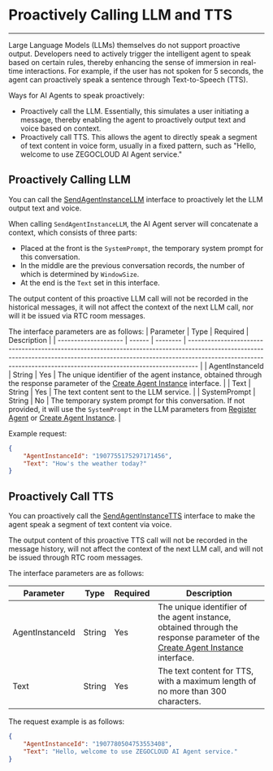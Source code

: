 # Proactively Calling LLM and TTS
---

Large Language Models (LLMs) themselves do not support proactive output. Developers need to actively trigger the intelligent agent to speak based on certain rules, thereby enhancing the sense of immersion in real-time interactions. For example, if the user has not spoken for 5 seconds, the agent can proactively speak a sentence through Text-to-Speech (TTS).

Ways for AI Agents to speak proactively:

- Proactively call the LLM. Essentially, this simulates a user initiating a message, thereby enabling the agent to proactively output text and voice based on context.
- Proactively call TTS. This allows the agent to directly speak a segment of text content in voice form, usually in a fixed pattern, such as "Hello, welcome to use ZEGOCLOUD AI Agent service."

## Proactively Calling LLM

You can call the [SendAgentInstanceLLM](/en/aiagent-server/agent-instance-control/send-agent-instance-llm) interface to proactively let the LLM output text and voice.

When calling `SendAgentInstanceLLM`, the AI Agent server will concatenate a context, which consists of three parts:

- Placed at the front is the `SystemPrompt`, the temporary system prompt for this conversation.
- In the middle are the previous conversation records, the number of which is determined by `WindowSize`.
- At the end is the `Text` set in this interface.

The output content of this proactive LLM call will not be recorded in the historical messages, it will not affect the context of the next LLM call, nor will it be issued via RTC room messages.

The interface parameters are as follows:
| Parameter            | Type   | Required | Description                                                                                                                                                                                                                                          |
| -------------------- | ------ | -------- | --------------------------------------------------------------------------------------------------------------------------------------------------------------------------------------------------------------------------------------------- |
| AgentInstanceId     | String | Yes      | The unique identifier of the agent instance, obtained through the response parameter of the [Create Agent Instance](/en/aiagent-server/agent-instance-management/create-agent-instance) interface.                                                                                                               |
| Text                | String | Yes      | The text content sent to the LLM service.                                                                                                                                                                                                                   |
| SystemPrompt        | String | No       | The temporary system prompt for this conversation. If not provided, it will use the `SystemPrompt` in the LLM parameters from [Register Agent](/en/aiagent-server/agent-configuration-management/register-agent) or [Create Agent Instance](/en/aiagent-server/agent-instance-management/create-agent-instance). |

Example request:
```json
{
    "AgentInstanceId": "1907755175297171456",
    "Text": "How's the weather today?"
}
```

## Proactively Call TTS

You can proactively call the [SendAgentInstanceTTS](/en/aiagent-server/agent-instance-control/send-agent-instance-tts) interface to make the agent speak a segment of text content via voice.

The output content of this proactive TTS call will not be recorded in the message history, will not affect the context of the next LLM call, and will not be issued through RTC room messages.

The interface parameters are as follows:

| Parameter            | Type   | Required | Description                                                                                                                            |
| -------------------- | ------ | -------- | ------------------------------------------------------------------------------------------------------------------------------- |
| AgentInstanceId     | String | Yes      | The unique identifier of the agent instance, obtained through the response parameter of the [Create Agent Instance](/en/aiagent-server/agent-instance-management/create-agent-instance) interface. |
| Text                | String | Yes      | The text content for TTS, with a maximum length of no more than 300 characters.                                                                                    |
The request example is as follows:
```json
{
    "AgentInstanceId": "1907780504753553408",
    "Text": "Hello, welcome to use ZEGOCLOUD AI Agent service."
}
```

